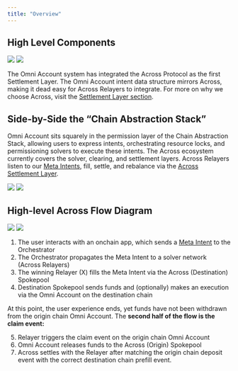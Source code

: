 ```yaml
---
title: "Overview"
---
```


## High Level Components

<img className="block dark:hidden" src="/images/omniaccount_4_light.png" />
<img className="hidden dark:block" src="/images/omniaccount_4_dark.png" />

The Omni Account system has integrated the Across Protocol as the first Settlement Layer. The Omni Account intent data structure mirrors Across, making it dead easy for Across Relayers to integrate. For more on why we choose Across, visit the [Settlement Layer section](/omni-account/architecture/settlement-layer).

## Side-by-Side the “Chain Abstraction Stack”

Omni Account sits squarely in the permission layer of the Chain Abstraction Stack, allowing users to express intents, orchestrating resource locks, and permissioning solvers to execute these intents. The Across ecosystem currently covers the solver, clearing, and settlement layers. Across Relayers listen to our [Meta Intents](/omni-account/meta-intents), fill, settle, and rebalance via the [Across Settlement Layer](/omni-account/architecture/settlement-layer).

<img className="block dark:hidden" src="/images/omniaccount_6_light.png" />
<img className="hidden dark:block" src="/images/omniaccount_6_dark.png" />

## High-level Across Flow Diagram

<img className="block dark:hidden" src="/images/omniaccount_5_light.png" />
<img className="hidden dark:block" src="/images/omniaccount_5_dark.png" />

1. The user interacts with an onchain app, which sends a [Meta Intent](/omni-account/meta-intents) to the Orchestrator
2. The Orchestrator propagates the Meta Intent to a solver network (Across Relayers)
3. The winning Relayer (X) fills the Meta Intent via the Across (Destination) Spokepool
4. Destination Spokepool sends funds and (optionally) makes an execution via the Omni Account on the destination chain

At this point, the user experience ends, yet funds have not been withdrawn from the origin chain Omni Account. The **second half of the flow is the claim event:**

5. Relayer triggers the claim event on the origin chain Omni Account
6. Omni Account releases funds to the Across (Origin) Spokepool
7. Across settles with the Relayer after matching the origin chain deposit event with the correct destination chain prefill event.
